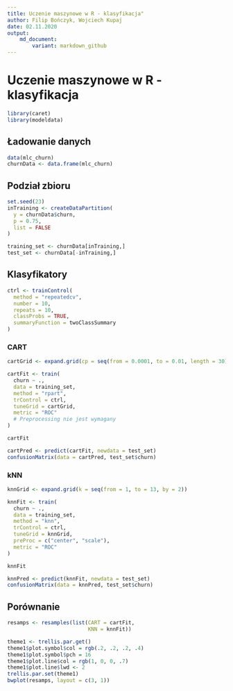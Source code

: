 ```yaml
---
title: Uczenie maszynowe w R - klasyfikacja"
author: Filip Bończyk, Wojciech Kupaj
date: 02.11.2020
output:
    md_document:
        variant: markdown_github
---
```


# Uczenie maszynowe w R - klasyfikacja

```r
library(caret)
library(modeldata)
```

## Ładowanie danych
```r
data(mlc_churn)
churnData <- data.frame(mlc_churn)
```

## Podział zbioru
```r
set.seed(23)
inTraining <- createDataPartition(
  y = churnData$churn,
  p = 0.75,
  list = FALSE
)

training_set <- churnData[inTraining,]
test_set <- churnData[-inTraining,]
```

## Klasyfikatory

```r
ctrl <- trainControl(
  method = "repeatedcv",
  number = 10,
  repeats = 10,
  classProbs = TRUE,
  summaryFunction = twoClassSummary
)
```

###  CART
```r

cartGrid <- expand.grid(cp = seq(from = 0.0001, to = 0.01, length = 30))

cartFit <- train(
  churn ~ .,
  data = training_set,
  method = "rpart",
  trControl = ctrl,
  tuneGrid = cartGrid,
  metric = "ROC"
  # Preprocessing nie jest wymagany
)

cartFit
```

```r
cartPred <- predict(cartFit, newdata = test_set)
confusionMatrix(data = cartPred, test_set$churn)
```

### kNN
```r
knnGrid <- expand.grid(k = seq(from = 1, to = 13, by = 2))

knnFit <- train(
  churn ~ .,
  data = training_set,
  method = "knn",
  trControl = ctrl,
  tuneGrid = knnGrid,
  preProc = c("center", "scale"),
  metric = "ROC"
)

knnFit
```

```r
knnPred <- predict(knnFit, newdata = test_set)
confusionMatrix(data = knnPred, test_set$churn)
```

## Porównanie

```r
resamps <- resamples(list(CART = cartFit,
                          KNN = knnFit))
```

```r
theme1 <- trellis.par.get()
theme1$plot.symbol$col = rgb(.2, .2, .2, .4)
theme1$plot.symbol$pch = 16
theme1$plot.line$col = rgb(1, 0, 0, .7)
theme1$plot.line$lwd <- 2
trellis.par.set(theme1)
bwplot(resamps, layout = c(3, 1))
```





